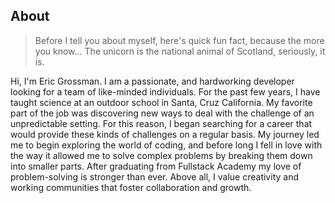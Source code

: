 ## About

> Before I tell you about myself, here's quick fun fact, because the more you know... The unicorn is the national animal of Scotland, seriously, it is.

Hi, I'm Eric Grossman. I am a passionate, and hardworking developer looking for a team of like-minded individuals. For the past few years, I have taught science at an outdoor school in Santa, Cruz California. My favorite part of the job was discovering new ways to deal with the challenge of an unpredictable setting. For this reason, I began searching for a career that would provide these kinds of challenges on a regular basis. My journey led me to begin exploring the world of coding, and before long I fell in love with the way it allowed me to solve complex problems by breaking them down into smaller parts. After graduating from Fullstack Academy my love of problem-solving is stronger than ever. Above all, I value creativity and working communities that foster collaboration and growth.
